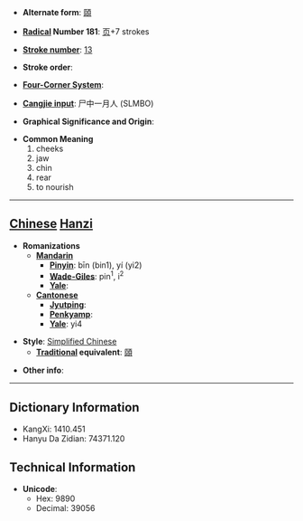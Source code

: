 * '''Alternate form''': [[頤]]

* '''[[Wiktionary:Chinese radical index| Radical]] Number 181''': [[Wiktionary:Chinese radical index 页|页]]+7 strokes

* '''[[Wiktionary:Chinese total strokes index|Stroke number]]''': [[Wiktionary:Chinese total strokes index 13|13]]

* '''Stroke order''': 

* '''[[Wiktionary:Chinese four corner index|Four-Corner System]]''': 

* '''[[Wiktionary:Chinese Cangjie index|Cangjie input]]''': 尸中一月人 (SLMBO)

* '''Graphical Significance and Origin''': 

* '''Common Meaning'''
*#cheeks
*# jaw
*# chin
*# rear
*# to nourish


----

== [[Chinese]] [[Hanzi]] ==

* '''Romanizations'''
** '''[[Mandarin]]'''
*** '''[[Pinyin]]''': bīn (bin1), yí (yi2)
*** '''[[Wade-Giles]]''': pin<sup>1</sup>, i<sup>2</sup>
*** '''[[Yale]]''': 
** '''[[Cantonese]]'''
*** '''[[Jyutping]]''':
*** '''[[Penkyamp]]''': 
*** '''[[Yale]]''': yi4

* '''Style''': [[Simplified Chinese]] 
** '''[[Traditional Chinese|Traditional]] equivalent''': [[頤]]

* '''Other info''': 

----

== Dictionary Information ==

* KangXi: 1410.451
* Hanyu Da Zidian: 74371.120

== Technical Information ==

* '''Unicode''':
** Hex: 9890
** Decimal: 39056